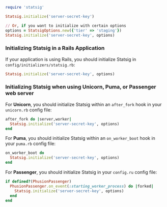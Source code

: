 ```ruby
require 'statsig'

Statsig.initialize('server-secret-key')

// Or, if you want to initialize with certain options
options = StatsigOptions.new({'tier' => 'staging'})
Statsig.initialize('server-secret-key', options)
```

### Initializing Statsig in a Rails Application

If your application is using Rails, you should initialize Statsig in `config/initializers/statsig.rb`:

```ruby
Statsig.initialize('server-secret-key', options)
```

### Initializing Statsig when using Unicorn, Puma, or Passenger web server

For **Unicorn**, you should initialize Statsig within an `after_fork` hook in your `unicorn.rb` config file:

```ruby
after_fork do |server,worker|
  Statsig.initialize('server-secret-key', options)
end
```

For **Puma**, you should initialize Statsig within an `on_worker_boot` hook in your `puma.rb` config file:

```ruby
on_worker_boot do
  Statsig.initialize('server-secret-key', options)
end
```

For **Passenger**, you should initialize Statsig in your `config.ru` config file:

```ruby
if defined?(PhusionPassenger)
  PhusionPassenger.on_event(:starting_worker_process) do |forked|
    Statsig.initialize('server-secret-key', options)
  end
end
```
